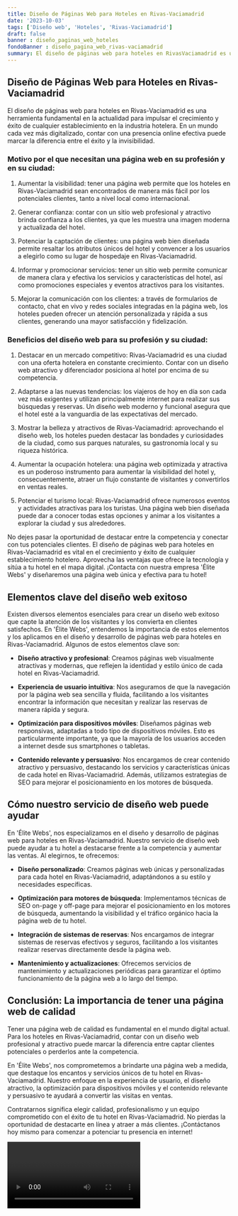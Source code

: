 ```yaml
---
title: Diseño de Páginas Web para Hoteles en Rivas-Vaciamadrid
date: '2023-10-03'
tags: ['Diseño web', 'Hoteles', 'Rivas-Vaciamadrid']
draft: false
banner : diseño_paginas_web_hoteles
fondoBanner : diseño_pagina_web_rivas-vaciamadrid
summary: El diseño de páginas web para hoteles en RivasVaciamadrid es una herramienta fundamental en la actualidad para impulsar el crecimiento y éxito de cualquier establecimiento en la industria hotelera. En un mundo cada vez más digitalizado, contar con una presencia online efectiva puede marcar la diferencia entre el éxito y la invisibilidad.
---
```


## Diseño de Páginas Web para Hoteles en Rivas-Vaciamadrid

El diseño de páginas web para hoteles en Rivas-Vaciamadrid es una herramienta fundamental en la actualidad para impulsar el crecimiento y éxito de cualquier establecimiento en la industria hotelera. En un mundo cada vez más digitalizado, contar con una presencia online efectiva puede marcar la diferencia entre el éxito y la invisibilidad.

### Motivo por el que necesitan una página web en su profesión y en su ciudad:

1. Aumentar la visibilidad: tener una página web permite que los hoteles en Rivas-Vaciamadrid sean encontrados de manera más fácil por los potenciales clientes, tanto a nivel local como internacional.

2. Generar confianza: contar con un sitio web profesional y atractivo brinda confianza a los clientes, ya que les muestra una imagen moderna y actualizada del hotel.

3. Potenciar la captación de clientes: una página web bien diseñada permite resaltar los atributos únicos del hotel y convencer a los usuarios a elegirlo como su lugar de hospedaje en Rivas-Vaciamadrid.

4. Informar y promocionar servicios: tener un sitio web permite comunicar de manera clara y efectiva los servicios y características del hotel, así como promociones especiales y eventos atractivos para los visitantes.

5. Mejorar la comunicación con los clientes: a través de formularios de contacto, chat en vivo y redes sociales integradas en la página web, los hoteles pueden ofrecer un atención personalizada y rápida a sus clientes, generando una mayor satisfacción y fidelización.

### Beneficios del diseño web para su profesión y su ciudad:

1. Destacar en un mercado competitivo: Rivas-Vaciamadrid es una ciudad con una oferta hotelera en constante crecimiento. Contar con un diseño web atractivo y diferenciador posiciona al hotel por encima de su competencia.

2. Adaptarse a las nuevas tendencias: los viajeros de hoy en día son cada vez más exigentes y utilizan principalmente internet para realizar sus búsquedas y reservas. Un diseño web moderno y funcional asegura que el hotel esté a la vanguardia de las expectativas del mercado.

3. Mostrar la belleza y atractivos de Rivas-Vaciamadrid: aprovechando el diseño web, los hoteles pueden destacar las bondades y curiosidades de la ciudad, como sus parques naturales, su gastronomía local y su riqueza histórica.

4. Aumentar la ocupación hotelera: una página web optimizada y atractiva es un poderoso instrumento para aumentar la visibilidad del hotel y, consecuentemente, atraer un flujo constante de visitantes y convertirlos en ventas reales.

5. Potenciar el turismo local: Rivas-Vaciamadrid ofrece numerosos eventos y actividades atractivas para los turistas. Una página web bien diseñada puede dar a conocer todas estas opciones y animar a los visitantes a explorar la ciudad y sus alrededores.

No dejes pasar la oportunidad de destacar entre la competencia y conectar con tus potenciales clientes. El diseño de páginas web para hoteles en Rivas-Vaciamadrid es vital en el crecimiento y éxito de cualquier establecimiento hotelero. Aprovecha las ventajas que ofrece la tecnología y sitúa a tu hotel en el mapa digital. ¡Contacta con nuestra empresa 'Élite Webs' y diseñaremos una página web única y efectiva para tu hotel!

<GifSeo />

<Cta />

## Elementos clave del diseño web exitoso

Existen diversos elementos esenciales para crear un diseño web exitoso que capte la atención de los visitantes y los convierta en clientes satisfechos. En 'Élite Webs', entendemos la importancia de estos elementos y los aplicamos en el diseño y desarrollo de páginas web para hoteles en Rivas-Vaciamadrid. Algunos de estos elementos clave son:

- **Diseño atractivo y profesional**: Creamos páginas web visualmente atractivas y modernas, que reflejen la identidad y estilo único de cada hotel en Rivas-Vaciamadrid.

- **Experiencia de usuario intuitiva**: Nos aseguramos de que la navegación por la página web sea sencilla y fluida, facilitando a los visitantes encontrar la información que necesitan y realizar las reservas de manera rápida y segura.

- **Optimización para dispositivos móviles**: Diseñamos páginas web responsivas, adaptadas a todo tipo de dispositivos móviles. Esto es particularmente importante, ya que la mayoría de los usuarios acceden a internet desde sus smartphones o tabletas.

- **Contenido relevante y persuasivo**: Nos encargamos de crear contenido atractivo y persuasivo, destacando los servicios y características únicas de cada hotel en Rivas-Vaciamadrid. Además, utilizamos estrategias de SEO para mejorar el posicionamiento en los motores de búsqueda.

## Cómo nuestro servicio de diseño web puede ayudar

En 'Élite Webs', nos especializamos en el diseño y desarrollo de páginas web para hoteles en Rivas-Vaciamadrid. Nuestro servicio de diseño web puede ayudar a tu hotel a destacarse frente a la competencia y aumentar las ventas. Al elegirnos, te ofrecemos:

- **Diseño personalizado**: Creamos páginas web únicas y personalizadas para cada hotel en Rivas-Vaciamadrid, adaptándonos a su estilo y necesidades específicas.

- **Optimización para motores de búsqueda**: Implementamos técnicas de SEO on-page y off-page para mejorar el posicionamiento en los motores de búsqueda, aumentando la visibilidad y el tráfico orgánico hacia la página web de tu hotel.

- **Integración de sistemas de reservas**: Nos encargamos de integrar sistemas de reservas efectivos y seguros, facilitando a los visitantes realizar reservas directamente desde la página web.

- **Mantenimiento y actualizaciones**: Ofrecemos servicios de mantenimiento y actualizaciones periódicas para garantizar el óptimo funcionamiento de la página web a lo largo del tiempo.

## Conclusión: La importancia de tener una página web de calidad

Tener una página web de calidad es fundamental en el mundo digital actual. Para los hoteles en Rivas-Vaciamadrid, contar con un diseño web profesional y atractivo puede marcar la diferencia entre captar clientes potenciales o perderlos ante la competencia.

En 'Élite Webs', nos comprometemos a brindarte una página web a medida, que destaque los encantos y servicios únicos de tu hotel en Rivas-Vaciamadrid. Nuestro enfoque en la experiencia de usuario, el diseño atractivo, la optimización para dispositivos móviles y el contenido relevante y persuasivo te ayudará a convertir las visitas en ventas.

Contratarnos significa elegir calidad, profesionalismo y un equipo comprometido con el éxito de tu hotel en Rivas-Vaciamadrid. No pierdas la oportunidad de destacarte en línea y atraer a más clientes. ¡Contáctanos hoy mismo para comenzar a potenciar tu presencia en internet!

<Video />

<CtaBot job='Hoteles' city='Rivas-Vaciamadrid'/>

<Gmaps query='Rivas-Vaciamadrid+españa+maps' />